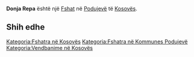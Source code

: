 {{Fshat në Kosovës
 | Emri                = Donja Repa
| srp_N_name = Donja Repa
| srp_N_FULL_NAME_RO = Donja Repa
| srp_N_FULL_NAME_ND_RO = Donja Repa
| srp_N_SORT_NAME_RG = DONJAREPA
| srp_N_FULL_NAME_RG = Donja Repa
| srp_N_FULL_NAME_ND_RG = Donja Repa

 | Emri (Rasa dhanore) = 
 | Figura              = 
 | Shteti              = Kosovo
 | Komuna              = Podujevë
 | Kodi postar         = 
 | Sipërfaqja          = 

 | Popullsia           = 

 | Regj. i popullsisë  = 
 | Dend. e popullsisë  = 
 | Faqja zyrtare       = 
 <!--- Koordinatat ----> 
 | Gjerësia            = 43.021944
 | Gjatësia            = 21.136944
 | Lartësia            = 
}}
'''Donja Repa''' është një [[Fshat]] në [[Podujevë]] të [[Kosovës]].

<!-- == Gjeografia == -->
<!-- == Historia == -->
<!-- == Demografia == -->
== Shih edhe ==
{{Komuna Podujevë}}
{{Kosovo-Administrata-Cung}}

[[Kategoria:Fshatra në Kosovës]]
[[Kategoria:Fshatra në Kommunes Podujevë]]
[[Kategoria:Vendbanime në Kosovës]]